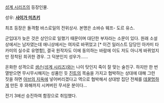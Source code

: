 [[성계 시리즈]]의 등장인물.

성우: '''[[사이가 미츠키]]'''

최초 등장은 돌격함 바스로일의 전위상사. 본명은 소바슈 웨프- 도르 유스.

군입대가 늦은 것은 상인으로 일했기 때문이며 대단한 부자라는 소문이 있다. 원래 소설상에서는 남자였는데 애니상에서는 여자로 바뀌었고 [* 이건 일러스트 담당인 아카미 타카미의 실수로 유명함], 결국 원작자도 이에 동의하는 바람에 이도 저도 아니게 바뀌었지만 정착된 희귀한 경우. 그 덕분인지 성우가......

온화한 성격으로 [[샘슨(성계 시리즈)]]와는 나이 탓인지 죽이 잘 맞는 술친구. 하지만 한 번 열받으면 무시무시해지는 성품인 듯 [[진트]]의 목숨을 가지고 협박하는 상대에 대해 그런 짓을 하면 [[아브의 지옥]]에 넣어버리겠다고 역으로 협박해서 상대방 집단 전체를 [[데꿀멍]]하게 만든 후 와해까지 시켜버린 무서운 분이다...

전기 3에선 승진하여 함장으로 취임했다.
